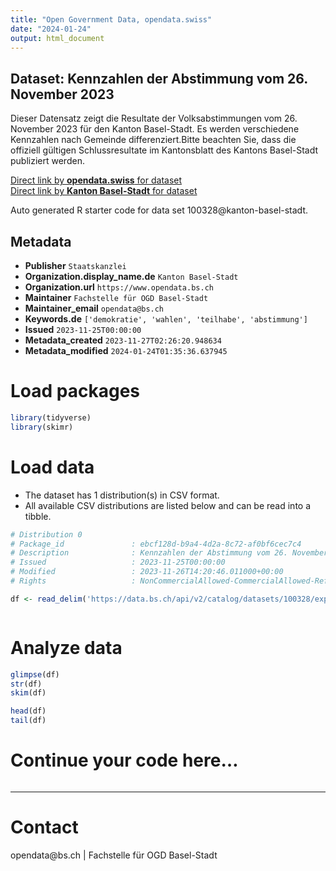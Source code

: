 ```yaml
---
title: "Open Government Data, opendata.swiss"
date: "2024-01-24"
output: html_document
---
```


## Dataset: Kennzahlen der Abstimmung vom 26. November 2023

Dieser Datensatz zeigt die Resultate der Volksabstimmungen vom 26. November 2023 für den Kanton Basel-Stadt. Es werden verschiedene Kennzahlen nach Gemeinde differenziert.Bitte beachten Sie, dass die offiziell gültigen Schlussresultate im Kantonsblatt des Kantons Basel-Stadt publiziert werden.

[Direct link by **opendata.swiss** for dataset](https://opendata.swiss/de/dataset/kennzahlen-der-abstimmung-vom-26-november-2023)<br>
[Direct link by **Kanton Basel-Stadt** for dataset](https://data.bs.ch/explore/dataset/100328/)

Auto generated R starter code for data set 100328@kanton-basel-stadt.

## Metadata

- **Publisher** `Staatskanzlei`
- **Organization.display_name.de** `Kanton Basel-Stadt`
- **Organization.url** `https://www.opendata.bs.ch`
- **Maintainer** `Fachstelle für OGD Basel-Stadt`
- **Maintainer_email** `opendata@bs.ch`
- **Keywords.de** `['demokratie', 'wahlen', 'teilhabe', 'abstimmung']`
- **Issued** `2023-11-25T00:00:00`
- **Metadata_created** `2023-11-27T02:26:20.948634`
- **Metadata_modified** `2024-01-24T01:35:36.637945`


# Load packages

```r

library(tidyverse)
library(skimr)

```

# Load data

-   The dataset has 1 distribution(s) in CSV format.
-   All available CSV distributions are listed below and can be read into a tibble.

```r

# Distribution 0
# Package_id               : ebcf128d-b9a4-4d2a-8c72-af0bf6cec7c4
# Description              : Kennzahlen der Abstimmung vom 26. November 2023 (csv)
# Issued                   : 2023-11-25T00:00:00
# Modified                 : 2023-11-26T14:20:46.011000+00:00
# Rights                   : NonCommercialAllowed-CommercialAllowed-ReferenceRequired

df <- read_delim('https://data.bs.ch/api/v2/catalog/datasets/100328/exports/csv')



```

# Analyze data

```r

glimpse(df)
str(df)
skim(df)

head(df)
tail(df)

```

# Continue your code here...

```r

```

------------------------------------------------------------------------

# Contact

opendata@bs.ch | Fachstelle für OGD Basel-Stadt
